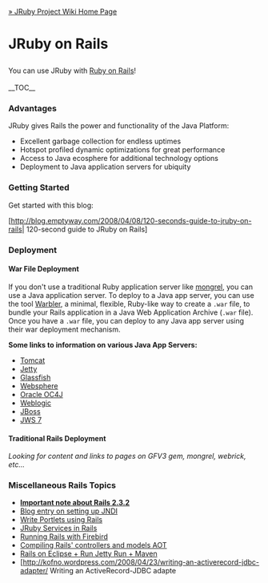 [[Home|&raquo; JRuby Project Wiki Home Page]]
<h1>JRuby on Rails</h1>
You can use JRuby with [http://www.rubyonrails.org/ Ruby on Rails]!<br/><br/>

__TOC__
===Advantages===
JRuby gives Rails the power and functionality of the Java Platform:
* Excellent garbage collection for endless uptimes
* Hotspot profiled dynamic optimizations for great performance
* Access to Java ecosphere for additional technology options
* Deployment to Java application servers for ubiquity

===Getting Started===
Get started with this blog:

[http://blog.emptyway.com/2008/04/08/120-seconds-guide-to-jruby-on-rails| 120-second guide to JRuby on Rails]

=== Deployment ===

==== War File Deployment ====
If you don't use a traditional Ruby application server like [http://mongrel.rubyforge.org/ mongrel], you can use a Java application server.  To deploy to a Java app server, you can use the tool [[Warbler]], a minimal, flexible, Ruby-like way to create a <tt>.war</tt> file,  to bundle your Rails application in a Java Web Application Archive (<tt>.war</tt> file). Once you have a <tt>.war</tt> file, you can deploy to any Java app server using their war deployment mechanism.  

'''Some links to information on various Java App Servers:'''
* [http://atalks.prokhorenko.us/2009/02/ruby-on-rails-application-migrating.html Tomcat]
* [[JRuby on Rails on Jetty|Jetty]]
* [[JRuby on Rails in GlassFish|Glassfish]]
* [[JRuby on Rails on WebSphere|Websphere]]
* [http://wiki.oracle.com/page/JRuby+on+Rails%3A+Deploying+to+Oracle+Containers+for+Java+EE+%28OC4J%29 Oracle OC4J]
* [[JRuby on Rails on BEA Weblogic|Weblogic]]
* [http://oddthesis.org/theses/jboss-rails JBoss]
* [http://blogs.sun.com/sabada/entry/deploying_jruby_on_rails_war JWS 7]

==== Traditional Rails Deployment ====
''Looking for content and links to pages on GFV3 gem, mongrel, webrick, etc...''

=== Miscellaneous Rails Topics ===
* '''[[Rails_2_3_2|Important note about Rails 2.3.2]]'''
* [http://blarg.slackworks.com/posts/jndi-with-rails Blog entry on setting up JNDI]
* [[RailsJSR286Portlets|Write Portlets using Rails]]
* [http://blarg.slackworks.com/posts/jruby-service-in-rails JRuby Services in Rails]
* [[Running Rails with Firebird]]
* [[Rails AOT|Compiling Rails' controllers and models AOT]]
* [[Rails Eclipse Jetty Maven|Rails on Eclipse + Run Jetty Run + Maven]]
* [http://kofno.wordpress.com/2008/04/23/writing-an-activerecord-jdbc-adapter/ Writing an ActiveRecord-JDBC adapte